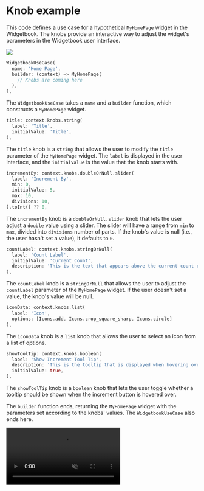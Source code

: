 # Knob example

This code defines a use case for a hypothetical `MyHomePage` widget in the
Widgetbook. The knobs provide an interactive way to adjust the widget's
parameters in the Widgetbook user interface.

<Image src="/assets/knobs/knobs.png" zoom />

```dart
WidgetbookUseCase(
  name: 'Home Page',
  builder: (context) => MyHomePage(
    // Knobs are coming here
  ),
),
```

The `WidgetbookUseCase` takes a `name` and a `builder` function, which
constructs a `MyHomePage` widget.

```dart
title: context.knobs.string(
  label: 'Title',
  initialValue: 'Title',
),
```

The `title` knob is a `string` that allows the user to modify the `title`
parameter of the `MyHomePage` widget. The `label` is displayed in the user
interface, and the `initialValue` is the value that the knob starts with.

```dart
incrementBy: context.knobs.doubleOrNull.slider(
  label: 'Increment By',
  min: 0,
  initialValue: 5,
  max: 10,
  divisions: 10,
).toInt() ?? 0,
```

The `incrementBy` knob is a `doubleOrNull.slider` knob that lets the user adjust
a `double` value using a slider. The slider will have a range from `min` to
`max`, divided into `divisions` number of parts. If the knob's value is null
(i.e., the user hasn't set a value), it defaults to `0`.

```dart
countLabel: context.knobs.stringOrNull(
  label: 'Count Label',
  initialValue: 'Current Count',
  description: 'This is the text that appears above the current count of increments',
),
```

The `countLabel` knob is a `stringOrNull` that allows the user to adjust the
`countLabel` parameter of the `MyHomePage` widget. If the user doesn't set a
value, the knob's value will be null.

```dart
iconData: context.knobs.list(
  label: 'Icon',
  options: [Icons.add, Icons.crop_square_sharp, Icons.circle]
),
```

The `iconData` knob is a `list` knob that allows the user to select an icon from
a list of options.

```dart
showToolTip: context.knobs.boolean(
  label: 'Show Increment Tool Tip',
  description: 'This is the tooltip that is displayed when hovering over the increment button',
  initialValue: true,
),
```

The `showToolTip` knob is a `boolean` knob that lets the user toggle whether a
tooltip should be shown when the increment button is hovered over.

The `builder` function ends, returning the `MyHomePage` widget with the
parameters set according to the knobs' values. The `WidgetbookUseCase` also ends
here.

<Video autoPlay muted src="/assets/knobs/knobs.mp4" type="video/mp4" />

## Putting it all together

```dart
import 'package:flutter/material.dart';
import 'package:widgetbook/widgetbook.dart';

void main() {
  runApp(const KnobsExample());
}

class MyHomePage extends StatefulWidget {
  const MyHomePage({
    Key? key,
    required this.title,
    this.incrementBy = 1,
    this.countLabel,
    this.iconData,
    this.showToolTip = true,
    this.duration = Duration.zero,
    this.dateTime,
  }) : super(key: key);

  final String title;
  final int incrementBy;
  final String? countLabel;
  final IconData? iconData;
  final bool showToolTip;
  final Duration duration;
  final DateTime? dateTime;

  @override
  State<MyHomePage> createState() => _MyHomePageState();
}

class _MyHomePageState extends State<MyHomePage> {
  int _counter = 0;

  void _incrementCounter() {
    setState(() {
      _counter += widget.incrementBy;
    });
  }

  @override
  Widget build(BuildContext context) {
    return Scaffold(
      appBar: AppBar(
        title: Text(widget.title),
      ),
      body: Center(
        child: Column(
          mainAxisAlignment: MainAxisAlignment.center,
          children: <Widget>[
            Text(
              widget.countLabel ??
                  'You have pushed the button this many times:',
            ),
            Text(
              '$_counter',
              style: Theme.of(context).textTheme.headlineMedium,
            ),
            Text(
              '${widget.duration}',
              style: Theme.of(context).textTheme.headlineMedium,
            ),
            Text(
              widget.dateTime?.toSimpleFormat() ?? '-',
              style: Theme.of(context).textTheme.headlineMedium,
            ),
          ],
        ),
      ),
      floatingActionButton: FloatingActionButton(
        onPressed: _incrementCounter,
        tooltip: widget.showToolTip ? 'Increment' : null,
        child: Icon(widget.iconData ?? Icons.add),
      ),
    );
  }
}

class KnobsExample extends StatelessWidget {
  const KnobsExample({Key? key}) : super(key: key);

  @override
  Widget build(BuildContext context) {
    final initialDate = DateTime.now();

    return Widgetbook.material(
      addons: [
        DeviceFrameAddon(
          devices: [
            Devices.ios.iPhoneSE,
            Devices.ios.iPhone13,
          ],
        ),
        TextScaleAddon(
          scales: [1, 2],
        ),
        MaterialThemeAddon(
          themes: [
            WidgetbookTheme(
              data: ThemeData.dark(),
              name: 'dark',
            ),
          ],
        ),
      ],
      directories: [
        WidgetbookCategory(
          name: 'Pages',
          children: [
            WidgetbookComponent(
              name: 'On boarding',
              useCases: [
                WidgetbookUseCase(
                  name: 'Home Page',
                  builder: (context) => MyHomePage(
                    title: context.knobs
                        .string(label: 'Title', initialValue: 'Title'),
                    incrementBy: context.knobs.doubleOrNull
                            .slider(
                              label: 'Increment By',
                              min: 0,
                              initialValue: 5,
                              max: 10,
                              divisions: 10,
                            )
                            ?.toInt() ??
                        0,
                    countLabel: context.knobs.stringOrNull(
                      label: 'Count Label',
                      initialValue: 'Current Count',
                      description:
                          'This is the text that appears above the current count of increments',
                    ),
                    iconData: context.knobs.list(
                      label: 'Icon',
                      options: [
                        Icons.add,
                        Icons.crop_square_sharp,
                        Icons.circle
                      ],
                    ),
                    showToolTip: context.knobs.boolean(
                      label: 'Show Increment Tool Tip',
                      description:
                          'This is the tooltip that is displayed when hovering over the increment button',
                      initialValue: true,
                    ),
                    duration: context.knobs.duration(
                      label: 'Increment duration',
                      initialValue: const Duration(seconds: 5),
                    ),
                    dateTime: context.knobs.dateTimeOrNull(
                        // placing DateTime.now() here will cause the date time and
                        // the text field to be out of sync
                        initialValue: initialDate,
                        label: 'Select Date Time',
                        startDateTime: DateTime(initialDate.year - 1),
                        endDateTime: DateTime(initialDate.year + 1),
                    ),
                  ),
                ),
              ],
            ),
          ],
        ),
      ],
    );
  }
}
```

You can see an example of this and different knobs available
[here](https://github.com/widgetbook/widgetbook/blob/main/examples/knobs_example/lib/widgetbook.dart).
